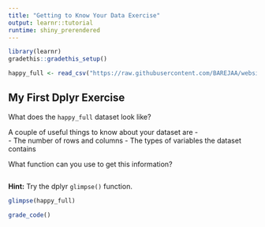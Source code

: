 ```yaml
---
title: "Getting to Know Your Data Exercise"
output: learnr::tutorial
runtime: shiny_prerendered
---
```

```r
library(learnr)
gradethis::gradethis_setup()

happy_full <- read_csv("https://raw.githubusercontent.com/BAREJAA/website_for_john/master/datasets/world-happiness-report-2021.csv") %>% clean_names() %>% rename(region = regional_indicator)
```
## My First Dplyr Exercise

What does the `happy_full` dataset look like?

A couple of useful things to know about your dataset are -  
- The number of rows and columns
- The types of variables the dataset contains  

What function can you use to get this information?

```r

```

<div id="glimpse-hint">
**Hint:** Try the dplyr `glimpse()` function.
</div>

```r
glimpse(happy_full)
```

```r
grade_code()
```
